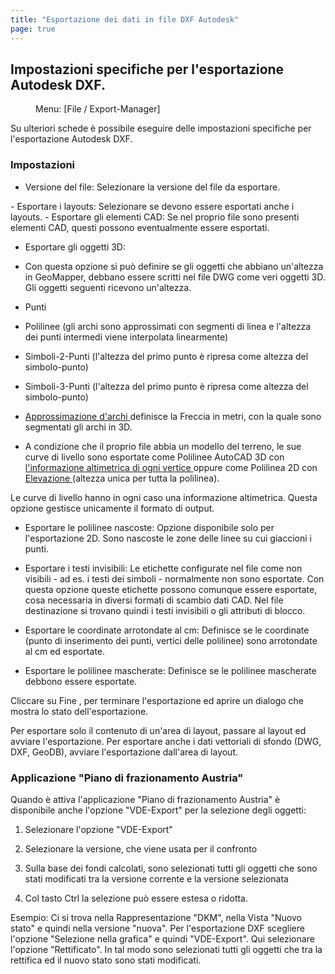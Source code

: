 ```yaml
---
title: "Esportazione dei dati in file DXF Autodesk"
page: true
---
```

## Impostazioni specifiche per l&#39;esportazione Autodesk DXF.  
 <Menu> Menu: [File / Export-Manager] </Menu> 

Su ulteriori schede &#232; possibile eseguire delle impostazioni specifiche per l&#39;esportazione Autodesk DXF.

### Impostazioni

- <Bold> Versione del file: </Bold>  Selezionare la versione del file da esportare.


<GeoDesigner>
- <Bold> Esportare i layouts: </Bold>  Selezionare se devono essere esportati anche i layouts. 



</GeoDesigner>
- <Bold> Esportare gli elementi CAD: </Bold>  Se nel proprio file sono presenti elementi CAD, questi possono eventualmente essere esportati. 

- <Bold> Esportare gli oggetti 3D: </Bold> 
- Con questa opzione si pu&#242; definire se gli oggetti che abbiano un&#39;altezza in GeoMapper, debbano essere scritti nel file DWG come veri oggetti 3D. Gli oggetti seguenti ricevono un&#39;altezza.

- Punti

- Polilinee (gli archi sono approssimati con segmenti di linea e l&#39;altezza dei punti intermedi viene interpolata linearmente)

- Simboli-2-Punti (l&#39;altezza del primo punto &#232; ripresa come altezza del simbolo-punto)

- Simboli-3-Punti (l&#39;altezza del primo punto &#232; ripresa come altezza del simbolo-punto)



- <U> Approssimazione d&#39;archi </U>  definisce la <Italic> Freccia </Italic>  in metri, con la quale sono segmentati gli archi in 3D.

- A condizione che il proprio file abbia un modello del terreno, le sue curve di livello sono esportate come <Italic> Polilinee AutoCAD 3D </Italic>  con <U> l&#39;informazione altimetrica di ogni vertice </U>  oppure come <Italic> Polilinea 2D </Italic>  con <U> <Italic> Elevazione </Italic> </U>  (altezza unica per tutta la polilinea).





<Warning>
Le curve di livello hanno in ogni caso una informazione altimetrica.
Questa opzione gestisce unicamente il formato di output.
</Warning>


- <Bold> Esportare le polilinee nascoste: </Bold>  Opzione disponibile solo per l&#39;esportazione 2D. Sono nascoste le zone delle linee su cui giaccioni i punti.

- <Bold> Esportare i testi invisibili: </Bold>  Le etichette configurate nel file come <Italic> non visibili </Italic>  - ad es. i testi dei simboli - normalmente non sono esportate. Con questa opzione queste etichette possono comunque essere esportate, cosa necessaria in diversi formati di scambio dati CAD. Nel file destinazione si trovano quindi i testi invisibili o gli attributi di blocco.

- <Bold> Esportare le coordinate arrotondate al cm: </Bold>  Definisce se le coordinate (punto di inserimento dei punti, vertici delle polilinee) sono arrotondate al cm ed esportate.

- <Bold> Esportare le polilinee mascherate: </Bold>  Definisce se le polilinee mascherate debbono essere esportate.



Cliccare su  <Border>Fine</Border> , per terminare l&#39;esportazione ed aprire un dialogo che mostra lo stato dell&#39;esportazione.

<GeoMapper>
<Success>
Per esportare solo il contenuto di un&#39;area di layout, passare al layout ed avviare l&#39;esportazione.
</Success>

<Success>
Per esportare anche i dati vettoriali di sfondo (DWG, DXF, GeoDB), avviare l&#39;esportazione dall&#39;area di layout.
</Success>


### Applicazione &quot;Piano di frazionamento Austria&quot;
Quando &#232; attiva l&#39;applicazione &quot;Piano di frazionamento Austria&quot; &#232; disponibile anche l&#39;opzione &quot;VDE-Export&quot; per la selezione degli oggetti:

1.  Selezionare l&#39;opzione &quot;VDE-Export&quot;

2.  Selezionare la versione, che viene usata per il confronto

3.  Sulla base dei fondi calcolati, sono selezionati tutti gli oggetti che sono stati modificati tra la versione corrente e la versione selezionata

4.  Col tasto Ctrl la selezione pu&#242; essere estesa o ridotta.




<Info>
Esempio: Ci si trova nella Rappresentazione &quot;DKM&quot;, nella Vista &quot;Nuovo stato&quot; e quindi nella versione &quot;nuova&quot;. Per l&#39;esportazione DXF scegliere l&#39;opzione &quot;Selezione nella grafica&quot; e quindi &quot;VDE-Export&quot;. Qui selezionare l&#39;opzione &quot;Rettificato&quot;. In tal modo sono selezionati tutti gli oggetti che tra la rettifica ed il nuovo stato sono stati modificati.
</Info>

</GeoMapper>
